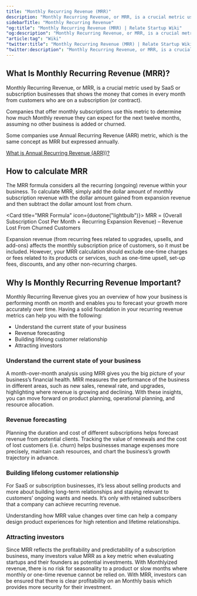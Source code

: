 ```yaml
---
title: "Monthly Recurring Revenue (MRR)"
description: "Monthly Recurring Revenue, or MRR, is a crucial metric used by SaaS or subscription businesses that shows the money that comes in every month from customers who are on a subscription (or contract)."
sidebarTitle: "Monthly Recurring Revenue"
"og:title": "Monthly Recurring Revenue (MRR) | Relate Startup Wiki"
"og:description": "Monthly Recurring Revenue, or MRR, is a crucial metric used by SaaS or subscription businesses that shows the money that comes in every month from customers who are on a subscription (or contract)."
"article:tag": "Wiki"
"twitter:title": "Monthly Recurring Revenue (MRR) | Relate Startup Wiki"
"twitter:description": "Monthly Recurring Revenue, or MRR, is a crucial metric used by SaaS or subscription businesses that shows the money that comes in every month from customers who are on a subscription (or contract)."
---
```


## What Is Monthly Recurring Revenue (MRR)?
Monthly Recurring Revenue, or MRR, is a crucial metric used by SaaS or subscription businesses that shows the money that comes in every month from customers who are on a subscription (or contract).

Companies that offer monthly subscriptions use this metric to determine how much Monthly revenue they can expect for the next twelve months, assuming no other business is added or churned.

Some companies use Annual Recurring Revenue (ARR) metric, which is the same concept as MRR but expressed annually. 

<Tip>[What is Annual Recurring Revenue (ARR))?](https://relate.so/docs/wiki/SaaS/ARR)</Tip>

## How to calculate MRR
The MRR formula considers all the recurring (ongoing) revenue within your business. To calculate MRR, simply add the dollar amount of monthly subscription revenue with the dollar amount gained from expansion revenue and then subtract the dollar amount lost from churn.

<Card title="MRR Formula" icon={duotone("lightbulb")}>
  MRR = (Overall Subscription Cost Per Month + Recurring Expansion Revenue) – Revenue Lost From Churned Customers
</Card>

Expansion revenue (from recurring fees related to upgrades, upsells, and add-ons) affects the monthly subscription price of customers, so it must be included. However, your MRR calculation should exclude one-time charges or fees related to its products or services, such as one-time upsell, set-up fees, discounts, and any other non-recurring charges.

## Why Is Monthly Recurring Revenue Important?  
Monthly Recurring Revenue gives you an overview of how your business is performing month on month and enables you to forecast your growth more accurately over time. Having a solid foundation in your recurring revenue metrics can help you with the following:
- Understand the current state of your business
- Revenue forecasting
- Building lifelong customer relationship
- Attracting investors

### Understand the current state of your business
A month-over-month analysis using MRR gives you the big picture of your business’s financial health. MRR measures the performance of the business in different areas, such as new sales, renewal rate, and upgrades, highlighting where revenue is growing and declining. With these insights, you can move forward on product planning, operational planning, and resource allocation.
### Revenue forecasting
Planning the duration and cost of different subscriptions helps forecast revenue from potential clients. Tracking the value of renewals and the cost of lost customers (i.e. churn) helps businesses manage expenses more precisely, maintain cash resources, and chart the business’s growth trajectory in advance.
### Building lifelong customer relationship
For SaaS or subscription businesses, it’s less about selling products and more about building long-term relationships and staying relevant to customers’ ongoing wants and needs. It’s only with retained subscribers that a company can achieve recurring revenue. 

Understanding how MRR value changes over time can help a company design product experiences for high retention and lifetime relationships.
### Attracting investors
Since MRR reflects the profitability and predictability of a subscription business, many investors value MRR as a key metric when evaluating startups and their founders as potential investments. With Monthlyized revenue, there is no risk for seasonality to a product or slow months where monthly or one-time revenue cannot be relied on. With MRR, investors can be ensured that there is clear profitability on an Monthly basis which provides more security for their investment.


